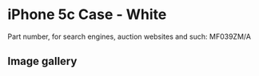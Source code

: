 # iPhone 5c Case - White

Part number, for search engines, auction websites and such: MF039ZM/A

## Image gallery

<div style={{ width: "768px" }}>
  <GalleryComponent
    images={[
      {
        original: "/everysource/MF039",
        thumbnail: "/everypreview/MF039",
      },
      {
        original: "/everysource/MF039_AV1_WHITE",
        thumbnail: "/everypreview/MF039_AV1_WHITE",
      },
      {
        original: "/everysource/MF039_AV2",
        thumbnail: "/everypreview/MF039_AV2",
      }
    ]}
  />
</div>